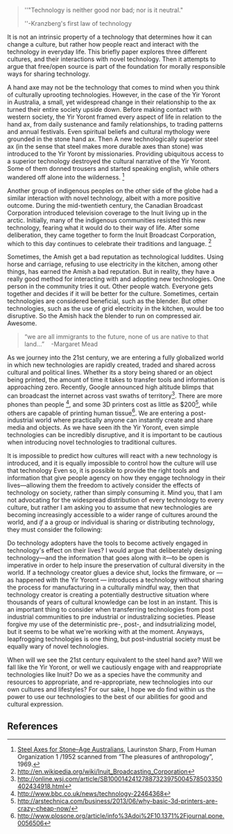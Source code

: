 <blockquote>
''"Technology is neither good nor bad; nor is it neutral."

''-Kranzberg's first law of technology

</blockquote>

It is not an intrinsic property of a technology that determines how it can change a culture, but rather how people react and interact with the technology in everyday life. This briefly paper explores three different cultures, and their interactions with novel technology. Then it attempts to argue that free/open source is part of the foundation for morally responsible ways for sharing technology. 


A hand axe may not be the technology that comes to mind when you think of culturally uprooting technologies. However, in the case of the Yir Yoront in Australia, a small, yet widespread change in their relationship to the ax turned their entire society upside down. Before making contact with western society, the Yir Yoront framed every aspect of life in relation to the hand ax, from daily sustenance and family relationships, to trading patterns and annual festivals. Even spiritual beliefs and cultural mythology were grounded in the stone hand ax. Then A new technologically superior steel ax (in the sense that steel makes more durable axes than stone) was introduced to the Yir Yoront by missionaries. Providing ubiquitous access to a superior technology destroyed the cultural narrative of the Yir Yoront. Some of them donned trousers and started speaking english, while others wandered off alone into the wilderness. <ref>[http://marriottschool.byu.edu/emp/WPW/pdf/class/Class_5-Unintended_Consequences_of_Modernization.pdf Steel Axes for Stone–Age Australians], Laurinston Sharp, From Human Organization 1 /1952 scanned from “The pleasures of anthropology”, 1969.
</ref>


Another group of indigenous peoples on the other side of the globe had a similar interaction with novel technology, albeit with a more positive outcome. During the mid-twentieth century, the Canadian Broadcast Corporation introduced television coverage to the Inuit living up in the arctic. Initially, many of the indigenous communities resisted this new technology, fearing what it would do to their way of life. After some deliberation, they came together to form the Inuit Broadcast Corporation, which to this day continues to celebrate their traditions and language. <ref>
http://en.wikipedia.org/wiki/Inuit_Broadcasting_Corporation
</ref>


Sometimes, the Amish get a bad reputation as technological luddites. Using horse and carriage, refusing to use electricity in the kitchen, among other things, has earned the Amish a bad reputation. But in reality, they have a really good method for interacting with and adopting new technologies. One person in the community tries it out. Other people watch. Everyone gets together and decides if it will be better for the culture. Sometimes, certain technologies are considered beneficial, such as the blender. But other technologies, such as the use of grid electricity in the kitchen, would be too disruptive. So the Amish hack the blender to run on compressed air. Awesome. 


<blockquote>
“we are all immigrants to the future, none of us are native to that land…” 
  
-Margaret Mead
</blockquote>


As we journey into the 21st century, we are entering a fully globalized world in which new technologies are rapidly created, traded and shared across cultural and political lines. Whether its a story being shared or an object being printed, the amount of time it takes to transfer tools and information is approaching zero. Recently, Google announced high altitude blimps that can broadcast the internet across vast swaths of territory<ref>
http://online.wsj.com/article/SB10001424127887323975004578503350402434918.html
</ref>. There are more phones than people <ref>
http://www.bbc.co.uk/news/technology-22464368
</ref>, and some 3D printers cost as little as $200<ref>
http://arstechnica.com/business/2013/06/why-basic-3d-printers-are-crazy-cheap-now/
</ref>, while others are capable of printing human tissue<ref>
http://www.plosone.org/article/info%3Adoi%2F10.1371%2Fjournal.pone.0056506
</ref>. We are entering a post-industrial world where practically anyone can instantly create and share media and objects. As we have seen ith the Yir Yoront, even simple technologies can be incredibly disruptive, and it is important to be cautious when introducing novel technologies to traditional cultures.


It is impossible to predict how cultures will react with a new technology is introduced, and it is equally impossible to control how the culture will use that technology Even so, it is possible to provide the right tools and information that give people agency on how they engage technology in their lives—allowing them the freedom to actively consider the effects of technology on society, rather than simply consuming it. Mind you, that I am not advocating for the widespread distribution of every technology to every culture, but rather I am asking you to assume that new technologies are becoming increasingly accessible to a wider range of cultures around the world, and ''if'' a a group or individual is sharing or distributing technology, they must consider the following:


Do technology adopters have the tools to become actively engaged in technology's effect on their lives? I would argue that deliberately designing technology—and the information that goes along with it—to be open is imperative in order to help insure the preservation of cultural diversity in the world. If a technology creator glues a device shut, locks the firmware, or — as happened with the Yir Yoront — introduces a technology without sharing the process for manufacturing in a culturally mindful way, then that technology creator is creating a potentially destructive situation where thousands of years of cultural knowledge can be lost in an instant. This is an important thing to consider when transferring technologies from post industrial communities to pre industrial or industralizing societies. Please forgive my use of the deterministic pre-, post-, and indsutrializing model, but it seems to be what we're working with at the moment. Anyways, leapfrogging technologies is one thing, but post-industrial society must be equally wary of novel technologies. 



When will we see the 21st century equivalent to the steel hand axe? Will we fall like the Yir Yoront, or well we cautiously engage with and reappropriate technologies like Inuit? Do we as a species have the community and resources to appropriate, and re-appropriate, new technologies into our own cultures and lifestyles? For our sake, I hope we do find within us the power to use our technologies to the best of our abilities for good and cultural expression. 
 

== References ==



<references/>